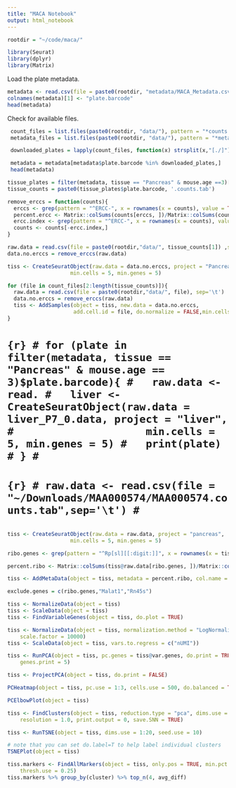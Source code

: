 ```yaml
---
title: "MACA Notebook"
output: html_notebook
---
```


```r
rootdir = "~/code/maca/"
```


```r
library(Seurat)
library(dplyr)
library(Matrix)
```

Load the plate metadata.

```r
metadata <- read.csv(file = paste0(rootdir, "metadata/MACA_Metadata.csv"), sep=",", header = TRUE)
colnames(metadata)[1] <- "plate.barcode"
head(metadata)
```

Check for available files.
```r
 count_files = list.files(paste0(rootdir, "data/"), pattern = "*counts.tab",recursive = TRUE)
 metadata_files = list.files(paste0(rootdir, "data/"), pattern = "*metadata.tab",recursive = TRUE)

 downloaded_plates = lapply(count_files, function(x) strsplit(x,"[./]")[[1]][1])

 metadata = metadata[metadata$plate.barcode %in% downloaded_plates,]
 head(metadata)
```

```r
tissue_plates = filter(metadata, tissue == "Pancreas" & mouse.age ==3)[,c('plate.barcode','tissue','subtissue','mouse.sex')]
tissue_counts = paste0(tissue_plates$plate.barcode, '.counts.tab')

remove_erccs = function(counts){
  erccs <- grep(pattern = "^ERCC-", x = rownames(x = counts), value = TRUE)
  percent.ercc <- Matrix::colSums(counts[erccs, ])/Matrix::colSums(counts)
  ercc.index <- grep(pattern = "^ERCC-", x = rownames(x = counts), value = FALSE)
  counts <- counts[-ercc.index,]
}

raw.data = read.csv(file = paste0(rootdir,"data/", tissue_counts[1]) ,sep='\t')
data.no.erccs = remove_erccs(raw.data)

tiss <- CreateSeuratObject(raw.data = data.no.erccs, project = "Pancreas", 
                    min.cells = 5, min.genes = 5)

for (file in count_files[2:length(tissue_counts)]){
  raw.data = read.csv(file = paste0(rootdir,"data/", file), sep='\t')
  data.no.erccs = remove_erccs(raw.data)
  tiss <- AddSamples(object = tiss, new.data = data.no.erccs, 
                     add.cell.id = file, do.normalize = FALSE,min.cells = 5, min.genes = 5)
}
```


# ```{r}
# for (plate in filter(metadata, tissue == "Pancreas" & mouse.age == 3)$plate.barcode){
#   raw.data <- read.
#   liver <- CreateSeuratObject(raw.data = liver_P7_0.data, project = "liver", 
#                     min.cells = 5, min.genes = 5)
#   print(plate)
# }
# ```


# ```{r}
# raw.data <- read.csv(file = "~/Downloads/MAA000574/MAA000574.counts.tab",sep='\t')
# ```

```r

```


```r
tiss <- CreateSeuratObject(raw.data = raw.data, project = "pancreas", 
                    min.cells = 5, min.genes = 5)
```


```r

ribo.genes <- grep(pattern = "^Rp[sl][[:digit:]]", x = rownames(x = tiss@data), value = TRUE)

percent.ribo <- Matrix::colSums(tiss@raw.data[ribo.genes, ])/Matrix::colSums(tiss@raw.data)

tiss <- AddMetaData(object = tiss, metadata = percent.ribo, col.name = "percent.ribo")

exclude.genes = c(ribo.genes,"Malat1","Rn45s")
```


```r

tiss <- NormalizeData(object = tiss)
tiss <- ScaleData(object = tiss)
tiss <- FindVariableGenes(object = tiss, do.plot = TRUE)
```

```r
tiss <- NormalizeData(object = tiss, normalization.method = "LogNormalize",
    scale.factor = 10000)
tiss <- ScaleData(object = tiss, vars.to.regress = c("nUMI"))
```
```r
tiss <- RunPCA(object = tiss, pc.genes = tiss@var.genes, do.print = TRUE, pcs.print = 1:5, 
    genes.print = 5)
```

```r
tiss <- ProjectPCA(object = tiss, do.print = FALSE)
```


```r
PCHeatmap(object = tiss, pc.use = 1:3, cells.use = 500, do.balanced = TRUE, label.columns = FALSE)
```

```r
PCElbowPlot(object = tiss)
```


```r
tiss <- FindClusters(object = tiss, reduction.type = "pca", dims.use = 1:20, 
    resolution = 1.0, print.output = 0, save.SNN = TRUE)
```


```r
tiss <- RunTSNE(object = tiss, dims.use = 1:20, seed.use = 10)

```

```r
# note that you can set do.label=T to help label individual clusters
TSNEPlot(object = tiss)
```

```r
tiss.markers <- FindAllMarkers(object = tiss, only.pos = TRUE, min.pct = 0.25, 
    thresh.use = 0.25)
tiss.markers %>% group_by(cluster) %>% top_n(4, avg_diff)
```
